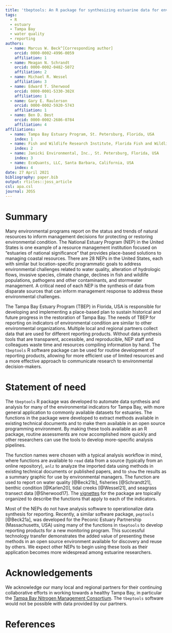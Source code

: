 ```yaml
---
title: 'tbeptools: An R package for synthesizing estuarine data for environmental research'
tags:
  - R
  - estuary
  - Tampa Bay
  - water quality
  - reporting
authors:
  - name: Marcus W. Beck^[Corresponding author]
    orcid: 0000-0002-4996-0059
    affiliation: 1 
  - name: Meagan N. Schrandt
    orcid: 0000-0002-0482-5072
    affiliation: 2
  - name: Michael R. Wessel
    affiliation: 3
  - name: Edward T. Sherwood
    orcid: 0000-0001-5330-302X
    affiliation: 1
  - name: Gary E. Raulerson
    orcid: 0000-0002-5920-5743
    affiliation: 1
  - name: Ben D. Best
    orcid: 0000-0002-2686-0784
    affiliation: 4
affiliations:
  - name: Tampa Bay Estuary Program, St. Petersburg, Florida, USA
    index: 1
  - name: Fish and Wildlife Research Institute, Florida Fish and Wildlife Conservation Commission, St. Petersburg, Florida, USA
    index: 2
  - name: Janicki Environmental, Inc., St. Petersburg, Florida, USA
    index: 3
  - name: EcoQuants, LLC, Santa Barbara, California, USA
    index: 4
date: 27 April 2021
bibliography: paper.bib
output: rticles::joss_article
csl: apa.csl
journal: JOSS
---
```


# Summary

Many environmental programs report on the status and trends of natural resources to inform management decisions for protecting or restoring environmental condition.  The National Estuary Program (NEP) in the United States is one example of a resource management institution focused on "estuaries of national significance" that provides place-based solutions to managing coastal resources.  There are 28 NEPs in the United States, each with similar but location-specific programmatic goals to address environmental challenges related to water quality, alteration of hydrologic flows, invasive species, climate change,  declines in fish and wildlife populations, pathogens and other contaminants, and stormwater management.  A critical need of each NEP is the synthesis of data from disparate sources that can inform management response to address these environmental challenges. 

The Tampa Bay Estuary Program (TBEP) in Florida, USA is responsible for developing and implementing a place-based plan to sustain historical and future progress in the restoration of Tampa Bay.  The needs of TBEP for reporting on indicators of environmental condition are similar to other environmental organizations.  Multiple local and regional partners collect data that are used for different reporting products.  Without data synthesis tools that are transparent, accessible, and reproducible, NEP staff and colleagues waste time and resources compiling information by hand.  The `tbeptools` R software package can be used for routine development of reporting products, allowing for more efficient use of limited resources and a more effective approach to communicate research to environmental decision-makers.     

# Statement of need

The `tbeptools` R package was developed to automate data synthesis and analysis for many of the environmental indicators for Tampa Bay, with more general application to commonly available datasets for estuaries.  The functions in the package were developed to extract methods available in existing technical documents and to make them available in an open source programming environment.  By making these tools available as an R package, routine assessments are now accomplished more quickly and other researchers can use the tools to develop more-specific analysis pipelines.  

The function names were chosen with a typical analysis workflow in mind, where functions are available to `read` data from a source (typically from an online repository), `anlz` to analyze the imported data using methods in existing technical documents or published papers, and to `show` the results as a summary graphic for use by environmental managers.  The function are used to report on water quality [@Beck21b], fisheries [@Schrandt21], benthic condition [@Karlen20], tidal creeks [@Wessel21], and seagrass transect data [@Sherwood17]. The [vignettes](https://tbep-tech.github.io/tbeptools/articles/intro.html) for the package are topically organized to describe the functions that apply to each of the indicators.

Most of the NEPs do not have analysis software to operationalize data synthesis for reporting.  Recently, a similar software package, `peptools` [@Beck21a], was developed for the Peconic Estuary Partnership (Massachusetts, USA) using many of the functions in `tbeptools` to develop reporting products for a new monitoring program.  This successful technology transfer demonstrates the added value of presenting these methods in an open source environment available for discovery and reuse by others.  We expect other NEPs to begin using these tools as their application becomes more widespread among estuarine researchers.

# Acknowledgements

We acknowledge our many local and regional partners for their continuing collaborative efforts in working towards a healthy Tampa Bay, in particular the [Tampa Bay Nitrogen Management Consortium](https://tbep.org/our-work/boards-committees/nitrogen-management-consortium/). The `tbeptools` software would not be possible with data provided by our partners. 

# References
